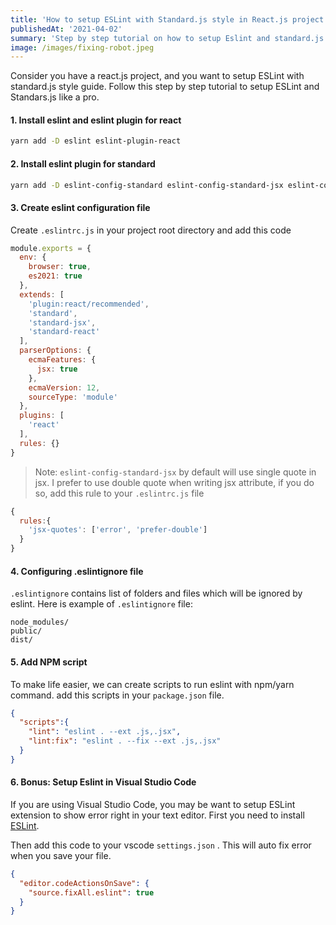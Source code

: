```yaml
---
title: 'How to setup ESLint with Standard.js style in React.js project'
publishedAt: '2021-04-02'
summary: 'Step by step tutorial on how to setup Eslint and standard.js in your react.js project'
image: /images/fixing-robot.jpeg
---
```


Consider you have a react.js project, and you want to setup ESLint with standard.js style guide.
Follow this step by step tutorial to setup ESLint and Standars.js like a pro.

#### 1. Install eslint and eslint plugin for react

```bash
yarn add -D eslint eslint-plugin-react
```

#### 2. Install eslint plugin for standard

```bash
yarn add -D eslint-config-standard eslint-config-standard-jsx eslint-config-standard-react eslint-plugin-promise eslint-plugin-import eslint-plugin-node
```

#### 3. Create eslint configuration file

Create `.eslintrc.js` in your project root directory and add this code

```js:.eslintrc.js
module.exports = {
  env: {
    browser: true,
    es2021: true
  },
  extends: [
    'plugin:react/recommended',
    'standard',
    'standard-jsx',
    'standard-react'
  ],
  parserOptions: {
    ecmaFeatures: {
      jsx: true
    },
    ecmaVersion: 12,
    sourceType: 'module'
  },
  plugins: [
    'react'
  ],
  rules: {}
}
```

> Note: `eslint-config-standard-jsx` by default will use single quote in jsx.
> I prefer to use double quote when writing jsx attribute, if you do so, add this rule to your `.eslintrc.js` file

```js:.eslintrc.js
{
  rules:{
    'jsx-quotes': ['error', 'prefer-double']
  }
}
```

#### 4. Configuring .eslintignore file

`.eslintignore` contains list of folders and files which will be ignored by eslint. Here is example of `.eslintignore` file:

```bash:.eslintignore
node_modules/
public/
dist/
```

#### 5. Add NPM script

To make life easier, we can create scripts to run eslint with npm/yarn command. add this scripts in your `package.json` file.

```json:package.json
{
  "scripts":{
    "lint": "eslint . --ext .js,.jsx",
    "lint:fix": "eslint . --fix --ext .js,.jsx"
  }
}
```

#### 6. Bonus: Setup Eslint in Visual Studio Code

If you are using Visual Studio Code, you may be want to setup ESLint extension to show error right in your text editor.
First you need to install [ESLint](https://marketplace.visualstudio.com/items?itemName=dbaeumer.vscode-eslint).

Then add this code to your vscode `settings.json` . This will auto fix error when you save your file.

```json:.vscode/settings.json
{
  "editor.codeActionsOnSave": {
    "source.fixAll.eslint": true
  }
}
```
